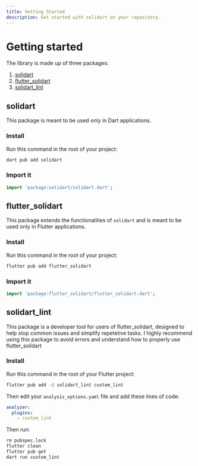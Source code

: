 ```yaml
---
title: Getting Started
description: Get started with solidart on your repository.
---
```


# Getting started

The library is made up of three packages:
1. [solidart](/getting-started#solidart)
2. [flutter_solidart](/getting-started#flutter_solidart)
2. [solidart_lint](/getting-started#solidart_lint)

## solidart

This package is meant to be used only in Dart applications.

### Install

Run this command in the root of your project:
```sh
dart pub add solidart
```

### Import it

```dart
import 'package:solidart/solidart.dart';
```

## flutter_solidart

This package extends the functionatilies of `solidart` and is meant to be used only in Flutter applications.

### Install

Run this command in the root of your project:
```sh
flutter pub add flutter_solidart
```

### Import it

```dart
import 'package:flutter_solidart/flutter_solidart.dart';
```

## solidart_lint

This package is a developer tool for users of flutter_solidart, designed to help stop common issues and simplify repetetive tasks.
<Success>I highly recommend using this package to avoid errors and understand how to properly use flutter_solidart</Success>

### Install

Run this command in the root of your Flutter project:
```sh
flutter pub add -d solidart_lint custom_lint
```

Then edit your `analysis_options.yaml` file and add these lines of code:
```yaml
analyzer:
  plugins:
    - custom_lint
```

Then run:
```sh
rm pubspec.lock
flutter clean
flutter pub get
dart run custom_lint
```

